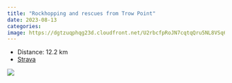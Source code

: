 ```yaml
---
title: "Rockhopping and rescues from Trow Point"
date: 2023-08-13
categories: 
image: https://dgtzuqphqg23d.cloudfront.net/U2rbcfpRoJN7cqtqQru5NL8VSq6-1Bko46CXAJHBBug-768x346.jpg
---
```


- Distance: 12.2 km
- [Strava](https://www.strava.com/activities/9640236747)



![](https://dgtzuqphqg23d.cloudfront.net/U2rbcfpRoJN7cqtqQru5NL8VSq6-1Bko46CXAJHBBug-768x346.jpg)



